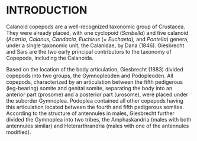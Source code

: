 
# **INTRODUCTION**

Calanoid copepods are a well-recognized taxonomic group of Crustacea.  They were already placed, with one cyclopoid (*Scribella*) and five calanoid (*Acartia, Calanus, Candacia, Euchirus *(= *Euchaeta*)*, *and *Pontella*) genera, under a single taxonomic unit, the Calanidae, by Dana (1846).  Giesbrecht and Sars are the two early principal contributors to the taxonomy of Copepoda, including the Calanoida.

Based on the location of the body articulation, Giesbrecht (1883) divided copepods into two groups, the Gymnopleoden and Podopleoden.  All copepods, characterized by an articulation between the fifth pedigerous (leg-bearing) somite and genital somite, separating the body into an anterior part (prosome) and a posterior part (urosome), were placed under the suborder Gymnoplea.  Podoplea contained all other copepods having this articulation located between the fourth and fifth pedigerous somites.  According to the structure of antennules in males, Giesbrecht further divided the Gymnoplea into two tribes, the Amphaskandria (males with both antennules similar) and Heterarthrandria (males with one of the antennules modified).


